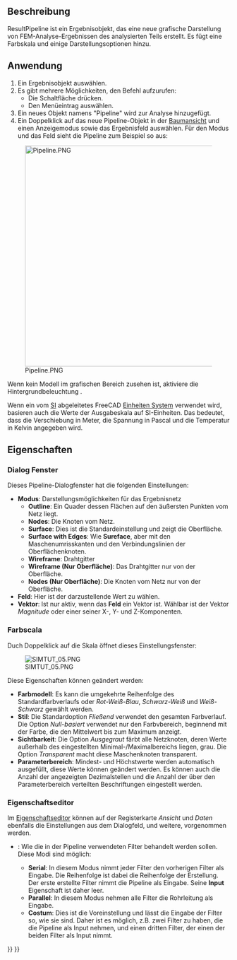 <languages/>

{{Docnav/de
|[[FEM_PostApplyChanges/de|NachbereitungÄnderungenAnwenden]]
|[[FEM_PostFilterWarp/de|NachbereitungFilterVerformung]]
|[[FEM_Workbench/de|FEM]]
|IconL=FEM_PostApplyChanges.svg
|IconR=FEM_PostFilterWarp.svg
|IconC=Workbench_FEM.svg
}}

{{GuiCommand/de
|Name=FEM PostPipelineFromResult
|Name/de=FEM PostPipelineFromResult
|MenuLocation=Ergebnisse → Nachbearbeitungs-Pipeline aus Ergebnis
|Workbenches=[[FEM_Workbench/de|FEM]]
|Version=0.17
|SeeAlso=[[FEM_ResultShow/de|FEM ErgebnisAnzeigen]], [[FEM_tutorial/de|FEM Tutorium]]
}}

<span id="Description"></span>
==Beschreibung==

ResultPipeline ist ein Ergebnisobjekt, das eine neue grafische Darstellung von FEM-Analyse-Ergebnissen des analysierten Teils erstellt. Es fügt eine Farbskala und einige Darstellungsoptionen hinzu.

<span id="Usage"></span>
==Anwendung==

# Ein Ergebnisobjekt auswählen.
# Es gibt mehrere Möglichkeiten, den Befehl aufzurufen:
#* Die Schaltfläche {{Button|[[Image:FEM_PostPipelineFromResult.svg|16px]] [[FEM_PostPipelineFromResult/de|Nachbearbeitungs-Pipeline aus Ergebnis]]}} drücken.
#* Den Menüeintrag {{MenuCommand|Ergebnisse → [[Image:FEM_PostPipelineFromResult.svg|16px]] Nachbearbeitungs-Pipeline aus Ergebnis}} auswählen.
# Ein neues Objekt namens "Pipeline" wird zur Analyse hinzugefügt.
# Ein Doppelklick auf das neue Pipeline-Objekt in der [[Tree_view/de|Baumansicht]] und einen Anzeigemodus sowie das Ergebnisfeld auswählen. Für den Modus {{Value|Oberfläche}} und das Feld {{Value|Von Mises Spannung}} sieht die Pipeline zum Beispiel so aus:
[[File:Pipeline.PNG|500px]]

Wenn kein Modell im grafischen Bereich zusehen ist, aktiviere die Hintergrundbeleuchtung {{MenuCommand|FreeCad → Einstellungen → Anzeige → 3D-Ansicht → Rendern → Farbe der Hintergrundbeleuchtung}}.

Wenn ein vom [https://en.wikipedia.org/wiki/International_System_of_Units SI]  abgeleitetes FreeCAD [[Preferences_Editor#Units|Einheiten System]] verwendet wird, basieren auch die Werte der Ausgabeskala auf SI-Einheiten. Das bedeutet, dass die Verschiebung in Meter, die Spannung in Pascal und die Temperatur in Kelvin angegeben wird.

<span id="Properties"></span>
==Eigenschaften==

<span id="Dialog_box"></span>
===Dialog Fenster===

Dieses Pipeline-Dialogfenster hat die folgenden Einstellungen:
* '''Modus''': Darstellungsmöglichkeiten für das Ergebnisnetz
** '''Outline''': Ein Quader dessen Flächen auf den äußersten Punkten vom Netz liegt.
** '''Nodes''': Die Knoten vom Netz.
** '''Surface''': Dies ist die Standardeinstellung und zeigt die Oberfläche.
** '''Surface with Edges''': Wie '''Sureface''', aber mit den Maschenumrisskanten und den Verbindungslinien der Oberflächenknoten.
** '''Wireframe''': Drahtgitter
** '''Wireframe (Nur Oberfläche)''': Das Drahtgitter nur von der Oberfläche. 
** '''Nodes (Nur Oberfläche)''': Die Knoten vom Netz nur von der Oberfläche.
* '''Feld''': Hier ist der darzustellende Wert zu wählen.
* '''Vektor''': Ist nur aktiv, wenn das '''Feld''' ein Vektor ist. Wählbar ist der Vektor ''Magnitude'' oder einer seiner X-, Y- und Z-Komponenten.

<span id="Scale"></span>
===Farbscala===

Duch Doppelklick auf die Skala öffnet dieses Einstellungsfenster:

[[File:SIMTUT 05.PNG]]

Diese Eigenschaften können geändert werden:
* '''Farbmodell''': Es kann die umgekehrte Reihenfolge des Standardfarbverlaufs oder ''Rot-Weiß-Blau'', ''Schwarz-Weiß'' und ''Weiß-Schwarz'' gewählt werden.
* '''Stil''': Die Standardoption ''Fließend'' verwendet den gesamten Farbverlauf. Die Option ''Null-basiert'' verwendet nur den Farbvbereich, beginnend mit der Farbe, die den Mittelwert bis zum Maximum anzeigt.
* '''Sichtbarkeit''': Die Option ''Ausgegraut'' färbt alle Netzknoten, deren Werte außerhalb des eingestellten Minimal-/Maximalbereichs liegen, grau. Die Option ''Transparent'' macht diese Maschenknoten transparent.
* '''Parameterbereich''': Mindest- und Höchstwerte werden automatisch ausgefüllt, diese Werte können geändert werden. Es können auch die Anzahl der angezeigten Dezimalstellen und die Anzahl der über den Parameterbereich verteilten Beschriftungen eingestellt werden.

<span id="Property_Editor"></span>
===Eigenschaftseditor===

<div class="mw-translate-fuzzy">
Im [[Property_editor/de|Eigenschaftseditor]] können auf der Registerkarte ''Ansicht'' und ''Daten'' ebenfalls die Einstellungen aus dem Dialogfeld, und weitere, vorgenommen werden.
* {{PropertyData|Mode}}: Wie die in der Pipeline verwendeten Filter behandelt werden sollen. Diese Modi sind möglich:
** '''Serial''': In diesem Modus nimmt jeder Filter den vorherigen Filter als Eingabe. Die Reihenfolge ist dabei die Reihenfolge der Erstellung. Der erste erstellte Filter nimmt die Pipeline als Eingabe. Seine '''Input''' Eigenschaft ist daher leer.
** '''Parallel''': In diesem Modus nehmen alle Filter die Rohrleitung als Eingabe.
** '''Costum''': {{Version|0.20}} Dies ist die Voreinstellung und lässt die Eingabe der Filter so, wie sie sind. Daher ist es möglich, z.B. zwei Filter zu haben, die die Pipeline als Input nehmen, und einen dritten Filter, der einen der beiden Filter als Input nimmt.
</div>


{{Docnav/de
|[[FEM_PostApplyChanges/de|NachbereitungÄnderungenAnwenden]]
|[[FEM_PostFilterWarp/de|NachbereitungFilterVerformung]]
|[[FEM_Workbench/de|FEM]]
|IconL=FEM_PostApplyChanges.svg
|IconR=FEM_PostFilterWarp.svg
|IconC=Workbench_FEM.svg
}}

{{FEM Tools navi{{#translation:}}}}
{{Userdocnavi{{#translation:}}}}